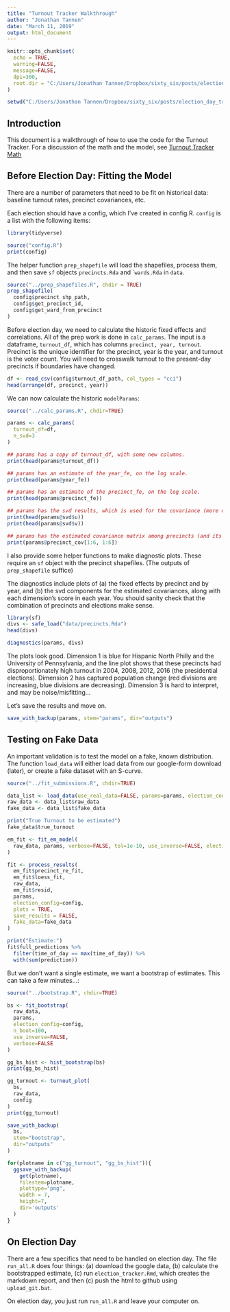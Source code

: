 ```yaml
---
title: "Turnout Tracker Walkthrough"
author: "Jonathan Tannen"
date: "March 11, 2019"
output: html_document
---
```


```r
knitr::opts_chunk$set(
  echo = TRUE,
  warning=FALSE,
  message=FALSE,
  dpi=300,
  root.dir = "C:/Users/Jonathan Tannen/Dropbox/sixty_six/posts/election_day_tracker/tracker_v0/phila_example/"
)

setwd("C:/Users/Jonathan Tannen/Dropbox/sixty_six/posts/election_day_tracker/tracker_v0/phila_example/")
```


## Introduction
This document is a walkthrough of how to use the code for the Turnout Tracker. For a discussion of the math and the model, see [Turnout Tracker Math](../methodology.html)

## Before Election Day: Fitting the Model

There are a number of parameters that need to be fit on historical data: baseline turnout rates, precinct covariances, etc. 

Each election should have a config, which I've created in config.R. `config` is a list with the following items:
```r
library(tidyverse)

source("config.R")
print(config)
```

The helper function `prep_shapefile` will load the shapefiles, process them, and then save `sf` objects `precincts.Rda` and ``wards.Rda` in `data`.

```r
source("../prep_shapefiles.R", chdir = TRUE)
prep_shapefile(
  config$precinct_shp_path,
  config$get_precinct_id,
  config$get_ward_from_precinct
)
```

Before election day, we need to calculate the historic fixed effects and correlations. All of the prep work is done in `calc_params`. The input is a dataframe, `turnout_df`, which has columns `precinct, year, turnout`. Precinct is the unique identifier for the precinct, year is the year, and turnout is the voter count. You will need to crosswalk turnout to the present-day precincts if boundaries have changed.

```r
df <- read_csv(config$turnout_df_path, col_types = "cci")
head(arrange(df, precinct, year))
```

We can now calculate the historic `modelParams`:
```r
source("../calc_params.R", chdir=TRUE)

params <- calc_params(
  turnout_df=df, 
  n_svd=3
) 

## params has a copy of turnout_df, with some new columns.
print(head(params@turnout_df))

## params has an estimate of the year_fe, on the log scale.
print(head(params@year_fe))

## params has an estimate of the precinct_fe, on the log scale.
print(head(params@precinct_fe))

## params has the svd results, which is used for the covariance (more on this later).
print(head(params@svd$u))
print(head(params@svd$v))

## params has the estimated covariance matrix among precincts (and its inverse)
print(params@precinct_cov[1:6, 1:6])
```

I also provide some helper functions to make diagnostic plots. These require an `sf` object with the precinct shapefiles. (The outputs of `prep_shapefile` suffice)

The diagnostics include plots of (a) the fixed effects by precinct and by year, and (b) the svd components for the estimated covariances, along with each dimension's score in each year. You should sanity check that the combination of precincts and elections make sense.
```r
library(sf)
divs <- safe_load("data/precincts.Rda")
head(divs)

diagnostics(params, divs)
```

The plots look good. Dimension 1 is blue for Hispanic North Philly and the University of Pennsylvania, and the line plot shows that these precincts had disproportionately high turnout in 2004, 2008, 2012, 2016 (the presidential elections). Dimension 2 has captured population change (red divisions are increasing, blue divisions are decreasing). Dimension 3 is hard to interpret, and may be noise/misfitting...

Let's save the results and move on.
```r
save_with_backup(params, stem="params", dir="outputs")
```

## Testing on Fake Data
An important validation is to test the model on a fake, known distribution. The function `load_data` will either load data from our google-form download (later), or create a fake dataset with an S-curve.
```r
source("../fit_submissions.R", chdir=TRUE)

data_list <- load_data(use_real_data=FALSE, params=params, election_config=config)
raw_data <- data_list$raw_data
fake_data <- data_list$fake_data

print("True Turnout to be estimated")
fake_data$true_turnout

em_fit <- fit_em_model(
  raw_data, params, verbose=FALSE, tol=1e-10, use_inverse=FALSE, election_config = config
)

fit <- process_results(
  em_fit$precinct_re_fit, 
  em_fit$loess_fit, 
  raw_data,
  em_fit$resid,
  params,
  election_config=config,
  plots = TRUE, 
  save_results = FALSE,
  fake_data=fake_data
)

print("Estimate:")
fit$full_predictions %>% 
  filter(time_of_day == max(time_of_day)) %>%
  with(sum(prediction))
```

But we don't want a single estimate, we want a bootstrap of estimates. This can take a few minutes...:
```r
source("../bootstrap.R", chdir=TRUE)

bs <- fit_bootstrap(
  raw_data,
  params,
  election_config=config,
  n_boot=100,
  use_inverse=FALSE,
  verbose=FALSE
)

gg_bs_hist <- hist_bootstrap(bs) 
print(gg_bs_hist)

gg_turnout <- turnout_plot(
  bs,
  raw_data,
  config
)
print(gg_turnout)

save_with_backup(
  bs,
  stem="bootstrap",
  dir="outputs"
)  

for(plotname in c("gg_turnout", "gg_bs_hist")){
  ggsave_with_backup(
    get(plotname), 
    filestem=plotname,
    plottype="png",
    width = 7,
    height=7,
    dir='outputs'
  )
}

```

## On Election Day
There are a few specifics that need to be handled on election day. The file `run_all.R` does four things: (a) download the google data, (b) calculate the bootstrapped estimate, (c) run `election_tracker.Rmd`, which creates the markdown report, and then (c) push the html to github using `upload_git.bat`.

On election day, you just run `run_all.R` and leave your computer on.
